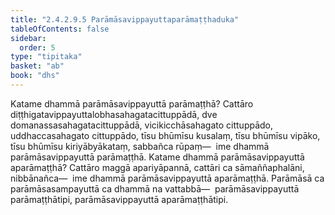 ```yaml
---
title: "2.4.2.9.5 Parāmāsavippayuttaparāmaṭṭhaduka"
tableOfContents: false
sidebar:
  order: 5
type: "tipitaka"
basket: "ab"
book: "dhs"
---
```



<DynamicBreadcrumb />

<Division number="1523" book="dhs" bookNo="29" page="286">

<Paragraph number="2234" book="dhs">
Katame dhammā parāmāsavippayuttā parāmaṭṭhā? Cattāro diṭṭhigatavippayuttalobhasahagatacittuppādā, dve domanassasahagatacittuppādā, vicikicchāsahagato cittuppādo, uddhaccasahagato cittuppādo, tīsu bhūmīsu kusalaṃ, tīsu bhūmīsu vipāko, tīsu bhūmīsu kiriyābyākataṃ, sabbañca rūpaṃ—  ime dhammā parāmāsavippayuttā parāmaṭṭhā.
</Paragraph>

</Division>
<Division number="1524" book="dhs" bookNo="29" page="286">

<Paragraph number="2235" book="dhs">
Katame dhammā parāmāsavippayuttā aparāmaṭṭhā? Cattāro maggā apariyāpannā, cattāri ca sāmaññaphalāni, nibbānañca—  ime dhammā parāmāsavippayuttā aparāmaṭṭhā. Parāmāsā ca parāmāsasampayuttā ca dhammā na vattabbā—  parāmāsavippayuttā parāmaṭṭhātipi, parāmāsavippayuttā aparāmaṭṭhātipi.
</Paragraph>
</Division>